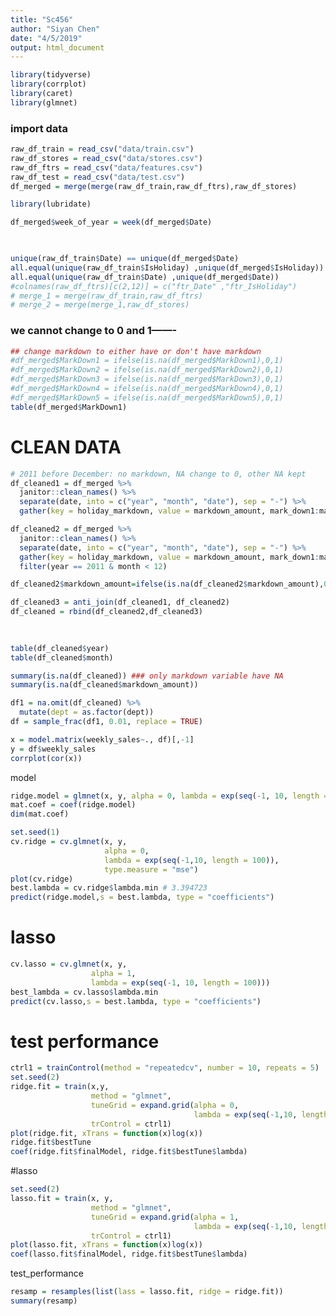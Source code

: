 ```yaml
---
title: "Sc456"
author: "Siyan Chen"
date: "4/5/2019"
output: html_document
---
```


```r
library(tidyverse)
library(corrplot)
library(caret)
library(glmnet)
```


### import data 

```r
raw_df_train = read_csv("data/train.csv")
raw_df_stores = read_csv("data/stores.csv")
raw_df_ftrs = read_csv("data/features.csv")
raw_df_test = read_csv("data/test.csv")
df_merged = merge(merge(raw_df_train,raw_df_ftrs),raw_df_stores)

library(lubridate)

df_merged$week_of_year = week(df_merged$Date)

  
```

```r
unique(raw_df_train$Date) == unique(df_merged$Date)
all.equal(unique(raw_df_train$IsHoliday) ,unique(df_merged$IsHoliday))
all.equal(unique(raw_df_train$Date) ,unique(df_merged$Date))
#colnames(raw_df_ftrs)[c(2,12)] = c("ftr_Date" ,"ftr_IsHoliday")
# merge_1 = merge(raw_df_train,raw_df_ftrs)
# merge_2 = merge(merge_1,raw_df_stores)

```

### we cannot change to 0 and 1-------

```r
## change markdown to either have or don't have markdown 
#df_merged$MarkDown1 = ifelse(is.na(df_merged$MarkDown1),0,1)
#df_merged$MarkDown2 = ifelse(is.na(df_merged$MarkDown2),0,1)
#df_merged$MarkDown3 = ifelse(is.na(df_merged$MarkDown3),0,1)
#df_merged$MarkDown4 = ifelse(is.na(df_merged$MarkDown4),0,1)
#df_merged$MarkDown5 = ifelse(is.na(df_merged$MarkDown5),0,1)
table(df_merged$MarkDown1)
```

# CLEAN DATA

```r
# 2011 before December: no markdown, NA change to 0, other NA kept
df_cleaned1 = df_merged %>% 
  janitor::clean_names() %>% 
  separate(date, into = c("year", "month", "date"), sep = "-") %>% 
  gather(key = holiday_markdown, value = markdown_amount, mark_down1:mark_down5)

df_cleaned2 = df_merged %>% 
  janitor::clean_names() %>% 
  separate(date, into = c("year", "month", "date"), sep = "-") %>% 
  gather(key = holiday_markdown, value = markdown_amount, mark_down1:mark_down5)%>% 
  filter(year == 2011 & month < 12)

df_cleaned2$markdown_amount=ifelse(is.na(df_cleaned2$markdown_amount),0,1)

df_cleaned3 = anti_join(df_cleaned1, df_cleaned2)
df_cleaned = rbind(df_cleaned2,df_cleaned3)
  

  
table(df_cleaned$year)
table(df_cleaned$month)

summary(is.na(df_cleaned)) ### only markdown variable have NA
summary(is.na(df_cleaned$markdown_amount))

df1 = na.omit(df_cleaned) %>% 
  mutate(dept = as.factor(dept))
df = sample_frac(df1, 0.01, replace = TRUE)

```


```r
x = model.matrix(weekly_sales~., df)[,-1]
y = df$weekly_sales
corrplot(cor(x))
```

model

```r
ridge.model = glmnet(x, y, alpha = 0, lambda = exp(seq(-1, 10, length = 100)))
mat.coef = coef(ridge.model)
dim(mat.coef)

set.seed(1)
cv.ridge = cv.glmnet(x, y,
                     alpha = 0,
                     lambda = exp(seq(-1,10, length = 100)),
                     type.measure = "mse")
plot(cv.ridge)
best.lambda = cv.ridge$lambda.min # 3.394723
predict(ridge.model,s = best.lambda, type = "coefficients")
```

# lasso

```r
cv.lasso = cv.glmnet(x, y, 
                  alpha = 1,
                  lambda = exp(seq(-1, 10, length = 100)))
best_lambda = cv.lasso$lambda.min
predict(cv.lasso,s = best.lambda, type = "coefficients")
```

# test performance

```r
ctrl1 = trainControl(method = "repeatedcv", number = 10, repeats = 5)
set.seed(2)
ridge.fit = train(x,y,
                  method = "glmnet",
                  tuneGrid = expand.grid(alpha = 0,
                                         lambda = exp(seq(-1,10, length = 100))),
                  trControl = ctrl1)
plot(ridge.fit, xTrans = function(x)log(x))
ridge.fit$bestTune
coef(ridge.fit$finalModel, ridge.fit$bestTune$lambda)
```

#lasso

```r
set.seed(2)
lasso.fit = train(x, y,
                  method = "glmnet",
                  tuneGrid = expand.grid(alpha = 1,
                                         lambda = exp(seq(-1,10, length = 100))),
                  trControl = ctrl1)
plot(lasso.fit, xTrans = function(x)log(x))
coef(lasso.fit$finalModel, ridge.fit$bestTune$lambda)

```

test_performance

```r
resamp = resamples(list(lass = lasso.fit, ridge = ridge.fit))
summary(resamp)
```

